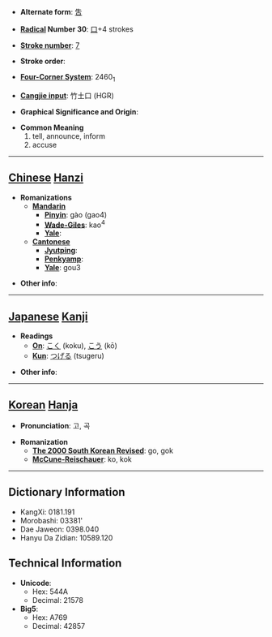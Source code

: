 * '''Alternate form''': [[吿]]

* '''[[Wiktionary:Chinese radical index| Radical]] Number 30''': [[Wiktionary:Chinese radical index 口|口]]+4 strokes

* '''[[Wiktionary:Chinese total strokes index|Stroke number]]''': [[Wiktionary:Chinese total strokes index 7|7]]

* '''Stroke order''': 

* '''[[Wiktionary:Chinese four corner index|Four-Corner System]]''': 2460<sub>1</sub>

* '''[[Wiktionary:Chinese Cangjie index|Cangjie input]]''': 竹土口 (HGR)

* '''Graphical Significance and Origin''': 

* '''Common Meaning'''
*#tell, announce, inform
*# accuse


----

== [[Chinese]] [[Hanzi]] ==

* '''Romanizations'''
** '''[[Mandarin]]'''
*** '''[[Pinyin]]''': gào (gao4)
*** '''[[Wade-Giles]]''': kao<sup>4</sup>
*** '''[[Yale]]''': 
** '''[[Cantonese]]'''
*** '''[[Jyutping]]''':
*** '''[[Penkyamp]]''': 
*** '''[[Yale]]''': gou3

* '''Other info''': 

----

== [[Japanese]] [[Kanji]] ==

* '''Readings'''
** '''[[On]]''': [[こく]] (koku), [[こう]] (kō)
** '''[[Kun]]''': [[つげる]] (tsugeru)

* '''Other info''':  

----

== [[Korean]] [[Hanja]] ==

* '''Pronunciation''': 고, 곡

* '''Romanization'''
** '''[[The 2000 South Korean Revised Romanization|The 2000 South Korean Revised]]''': go, gok
** '''[[McCune-Reischauer]]''': ko, kok

----

== Dictionary Information ==

* KangXi: 0181.191
* Morobashi: 03381'
* Dae Jaweon: 0398.040
* Hanyu Da Zidian: 10589.120

== Technical Information ==

* '''Unicode''':
** Hex: 544A
** Decimal: 21578
* '''Big5''':
** Hex: A769
** Decimal: 42857